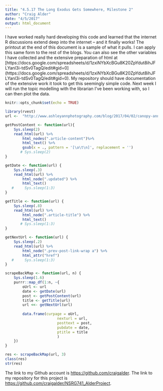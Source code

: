 ```yaml
---
title: "4.5.17 The Long Exodus Gets Somewhere, Milestone 2"
author: "Craig Alder"
date: "4/5/2017"
output: html_document
---
```

I have worked really hard developing this code and learned that the internet R discussions extend deep into the internet -- and it finally works! The printout at the end of this document is a sample of what it pulls. I can apply this same form to the rest of the blogs. You can also see the other variables I have collected and the extensive preparation of html at [https://docs.google.com/spreadsheets/d/1zxiNYbXcBGu8K20ZpYdut8ihJFLYanl3i-tdSv0TagQ/edit#gid=0] (https://docs.google.com/spreadsheets/d/1zxiNYbXcBGu8K20ZpYdut8ihJFLYanl3i-tdSv0TagQ/edit#gid=0). My repository should have documentation of the extensive work it took to get this seemingly simple code. Next week I will run the topic modelling with the librarian I've been working with, so I can then plot the data.


```r
knitr::opts_chunk$set(echo = TRUE)
```

```r
library(rvest)    
url <-  "http://www.ashleyannphotography.com/blog/2017/04/02/canopy-anna-turner/"

getPostContent <- function(url){
    Sys.sleep(2)
    read_html(url) %>% 
        html_nodes(".article-content")%>%           
        html_text() %>% 
        gsub(x = ., pattern = '[\a\t\n]', replacement = '')
       # Sys.sleep(2)
}

getDate <- function(url) {
    Sys.sleep(.3)
    read_html(url) %>% 
        html_node(".updated") %>%
        html_text()
   #     Sys.sleep(1:3)
}

getTitle <- function(url) {
    Sys.sleep(.8)
    read_html(url) %>% 
        html_node(".article-title") %>%
        html_text()
       # Sys.sleep(1:3)
}

getNextUrl <- function(url) {
    Sys.sleep(.2)
    read_html(url) %>% 
        html_node(".prev-post-link-wrap a") %>%
        html_attr("href")
   #     Sys.sleep(1:3)
}

scrapeBackMap <- function(url, n) {
    Sys.sleep(1.6)
    purrr::map_df(1:n, ~{
        oUrl <- url
        date <- getDate(url)
        post <- getPostContent(url)
        title <- getTitle(url)
        url <<- getNextUrl(url)
        
        data.frame(curpage = oUrl, 
                        nexturl = url,
                        posttext = post,
                        pubdate = date,
                        ptitle = title
                        )
    })
}

res <- scrapeBackMap(url, 3)
class(res)
str(res)
```
The link to my Github account is [https://github.com/craigalder](https://github.com/craigalder). The link to my repository for this project is [https://github.com/craigalder/NSRG741_AlderProject](https://github.com/craigalder/NSRG741_AlderProject).